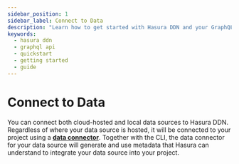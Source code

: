 ```yaml
---
sidebar_position: 1
sidebar_label: Connect to Data
description: "Learn how to get started with Hasura DDN and your GraphQL API."
keywords:
  - hasura ddn
  - graphql api
  - quickstart
  - getting started
  - guide
---
```


# Connect to Data

You can connect both cloud-hosted and local data sources to Hasura DDN. Regardless of where your data source is hosted,
it will be connected to your project using a [**data connector**](/connectors/overview.mdx). Together with the CLI, the
data connector for your data source will generate and use metadata that Hasura can understand to integrate your data
source into your project.
